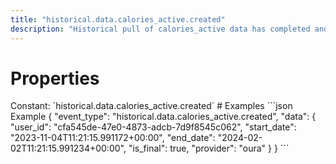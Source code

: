 ```yaml
---
title: "historical.data.calories_active.created"
description: "Historical pull of calories_active data has completed and you can now pull data for this resource."
---
```

# Properties
<ResponseField name="event_type" type="const string" required="true">
Constant: `historical.data.calories_active.created`
</ResponseField>
<ResponseField name="data" type="HistoricalDataCreated" required="true">
<Expandable title="HistoricalDataCreated" defaultOpen="true">
<ResponseField name="user_id" type="string" required="true">
</ResponseField>
<ResponseField name="start_date" type="string" required="true">
</ResponseField>
<ResponseField name="end_date" type="string" required="true">
</ResponseField>
<ResponseField name="is_final" type="boolean" required="true">
</ResponseField>
<ResponseField name="provider" type="string" required="true">
</ResponseField>
</Expandable>
</ResponseField>
# Examples
<CodeGroup>
```json Example
{
  "event_type": "historical.data.calories_active.created",
  "data": {
    "user_id": "cfa545de-47e0-4873-adcb-7d9f8545c062",
    "start_date": "2023-11-04T11:21:15.991172+00:00",
    "end_date": "2024-02-02T11:21:15.991234+00:00",
    "is_final": true,
    "provider": "oura"
  }
}
```
</CodeGroup>

